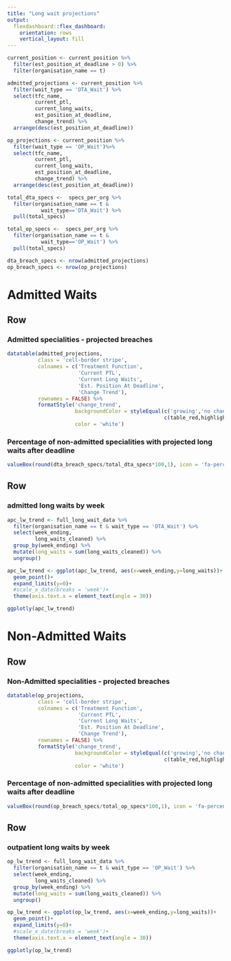 ```yaml
---
title: "Long wait projections"
output: 
  flexdashboard::flex_dashboard:
    orientation: rows
    vertical_layout: fill
---
```


```r

current_position <- current_position %>% 
  filter(est_position_at_deadline > 0) %>% 
  filter(organisation_name == t)

admitted_projections <- current_position %>% 
  filter(wait_type == 'DTA_Wait') %>% 
  select(tfc_name, 
         current_ptl,
         current_long_waits,
         est_position_at_deadline,
         change_trend) %>% 
  arrange(desc(est_position_at_deadline))

op_projections <- current_position %>% 
  filter(wait_type == 'OP_Wait')%>% 
  select(tfc_name,
         current_ptl,
         current_long_waits,
         est_position_at_deadline,
         change_trend) %>% 
  arrange(desc(est_position_at_deadline))

total_dta_specs <-  specs_per_org %>% 
  filter(organisation_name == t &
           wait_type=='DTA_Wait') %>% 
  pull(total_specs)

total_op_specs <-  specs_per_org %>% 
  filter(organisation_name == t &
           wait_type=='OP_Wait') %>% 
  pull(total_specs)

dta_breach_specs <- nrow(admitted_projections)
op_breach_specs <- nrow(op_projections)

```

# Admitted Waits 
Row {data-height=600}
-----------------------------------------------------------------------

### Admitted specialities - projected breaches {data-width=800}

```r
datatable(admitted_projections,
          class = 'cell-border stripe',
          colnames = c('Treatment Function',
                       'Current PTL',
                       'Current Long Waits',
                       'Est. Position At Deadline',
                       'Change Trend'),
          rownames = FALSE) %>% 
          formatStyle('change_trend',
                      backgroundColor = styleEqual(c('growing','no change','reducing'),
                                                   c(table_red,highlight,table_green)),
                      color = 'white')
```


### Percentage of non-admitted specialities with projected long waits after deadline {data-width=200}

```r

valueBox(round(dta_breach_specs/total_dta_specs*100,1), icon = 'fa-percent')

```


Row {data-height=400}
-----------------------------------------------------------------------

### admitted long waits by week

``` r
apc_lw_trend <- full_long_wait_data %>% 
  filter(organisation_name == t & wait_type == 'DTA_Wait') %>% 
  select(week_ending,
         long_waits_cleaned) %>% 
  group_by(week_ending) %>% 
  mutate(long_waits = sum(long_waits_cleaned)) %>% 
  ungroup()

apc_lw_trend <- ggplot(apc_lw_trend, aes(x=week_ending,y=long_waits))+
  geom_point()+
  expand_limits(y=0)+
  #scale_x_date(breaks = 'week')+
  theme(axis.text.x = element_text(angle = 30))

ggplotly(apc_lw_trend)

```


# Non-Admitted Waits 
Row {data-height=600}
-----------------------------------------------------------------------

### Non-Admitted specialities - projected breaches {data-width=800}

```r
datatable(op_projections,
          class = 'cell-border stripe',
          colnames = c('Treatment Function',
                       'Current PTL',
                       'Current Long Waits',
                       'Est. Position At Deadline',
                       'Change Trend'),
          rownames = FALSE) %>% 
          formatStyle('change_trend',
                      backgroundColor = styleEqual(c('growing','no change','reducing'),
                                                   c(table_red,highlight,table_green)),
                      color = 'white')

```

### Percentage of non-admitted specialities with projected long waits after deadline {data-width=200}

```r

valueBox(round(op_breach_specs/total_op_specs*100,1), icon = 'fa-percent')

```


Row {data-height=400}
-----------------------------------------------------------------------

### outpatient long waits by week

``` r
op_lw_trend <- full_long_wait_data %>% 
  filter(organisation_name == t & wait_type == 'OP_Wait') %>% 
  select(week_ending,
         long_waits_cleaned) %>% 
  group_by(week_ending) %>% 
  mutate(long_waits = sum(long_waits_cleaned)) %>% 
  ungroup() 

op_lw_trend <- ggplot(op_lw_trend, aes(x=week_ending,y=long_waits))+
  geom_point()+
  expand_limits(y=0)+
  #scale_x_date(breaks = 'week')+
  theme(axis.text.x = element_text(angle = 30))

ggplotly(op_lw_trend)
```






